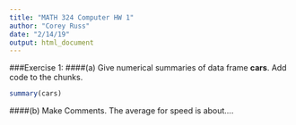```yaml
---
title: "MATH 324 Computer HW 1"
author: "Corey Russ"
date: "2/14/19"
output: html_document
---
```


###Exercise 1: 
####(a) Give numerical summaries of data frame **cars**. Add code to the chunks.

```r
summary(cars)
```

####(b) Make Comments.
The average for speed is about....